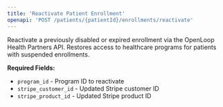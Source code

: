 ```yaml
---
title: 'Reactivate Patient Enrollment'
openapi: 'POST /patients/{patientId}/enrollments/reactivate'
---
```


Reactivate a previously disabled or expired enrollment via the OpenLoop Health Partners API. Restores access to healthcare programs for patients with suspended enrollments.

**Required Fields:**
- `program_id` - Program ID to reactivate
- `stripe_customer_id` - Updated Stripe customer ID
- `stripe_product_id` - Updated Stripe product ID

